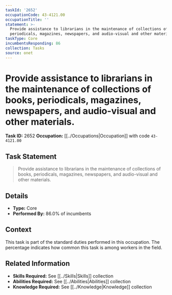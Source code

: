 ```yaml
---
taskId: '2652'
occupationCode: 43-4121.00
occupationTitle: ''
statement: >-
  Provide assistance to librarians in the maintenance of collections of books,
  periodicals, magazines, newspapers, and audio-visual and other materials.
taskType: Core
incumbentsResponding: 86
collection: Tasks
source: onet
---
```

# Provide assistance to librarians in the maintenance of collections of books, periodicals, magazines, newspapers, and audio-visual and other materials.

**Task ID:** 2652
**Occupation:** [[../Occupations|Occupation]] with code `43-4121.00`

## Task Statement

> Provide assistance to librarians in the maintenance of collections of books, periodicals, magazines, newspapers, and audio-visual and other materials.

## Details

- **Type:** Core
- **Performed By:** 86.0% of incumbents

## Context

This task is part of the standard duties performed in this occupation. The percentage indicates how common this task is among workers in the field.

## Related Information

- **Skills Required:** See [[../Skills|Skills]] collection
- **Abilities Required:** See [[../Abilities|Abilities]] collection
- **Knowledge Required:** See [[../Knowledge|Knowledge]] collection
